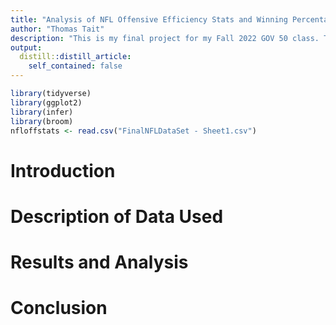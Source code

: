 ```yaml
---
title: "Analysis of NFL Offensive Efficiency Stats and Winning Percentage"
author: "Thomas Tait"
description: "This is my final project for my Fall 2022 GOV 50 class. This analyzes the correlation between various statistics that indicate offensive effiency and the percentage of NFL teams from the 2017 season to the 2021 season. The orginal data for this project was sourced from [Pro Football Reference](pro-football-reference.com) and edited in Google Sheets to edit out unnecessary data and synthesize multiple years of data."
output:
  distill::distill_article:
    self_contained: false
---
```

```r
library(tidyverse)
library(ggplot2)
library(infer)
library(broom)
nfloffstats <- read.csv("FinalNFLDataSet - Sheet1.csv")
```
# Introduction

# Description of Data Used

# Results and Analysis

# Conclusion